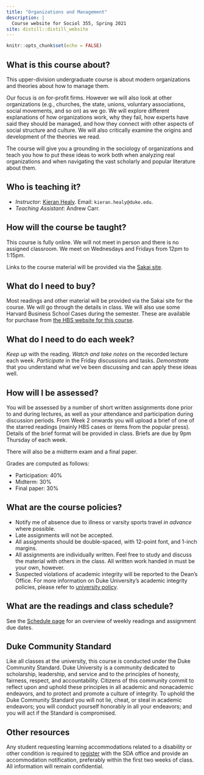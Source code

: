 ```yaml
---
title: "Organizations and Management"
description: |
  Course website for Sociol 355, Spring 2021
site: distill::distill_website
---
```


```r
knitr::opts_chunk$set(echo = FALSE)

```


## What is this course about?

This upper-division undergraduate course is about modern organizations and theories about how to manage them. 

Our focus is on for-profit firms. However we will also look at other organizations (e.g., churches, the state, unions, voluntary associations, social movements, and so on) as we go. We will explore different explanations of how organizations work, why they fail, how experts have said they should be managed, and how they connect with other aspects of social structure and culture. We will also critically examine the origins and development of the theories we read.

The course will give you a grounding in the sociology of organizations and teach you how to put these ideas to work both when analyzing real organizations and when navigating the vast scholarly and popular literature about them.

## Who is teaching it?

- _Instructor_: [Kieran Healy](https://kieranhealy.org). Email: `kieran.healy@duke.edu`. 
- _Teaching Assistant_: Andrew Carr.

## How will the course be taught?

This course is fully online. We will not meet in person and there is no assigned classroom. We meet on Wednesdays and Fridays from 12pm to 1:15pm.

Links to the course material will be provided via the [Sakai site](https://sakai.duke.edu/portal/directtool/a2eb6596-13e2-4578-a9ce-a822155e18e8/).

## What do I need to buy?

Most readings and other material will be provided via the Sakai site for the course. We will go through the details in class. We will also use some Harvard Business School Cases during the semester. These are available for purchase from [the HBS website for this course](https://hbsp.harvard.edu/import/788940).

## What do I need to do each week?

_Keep up_ with the reading. _Watch and take notes_ on the recorded lecture each week. _Participate_ in the Friday discussions and tasks. _Demonstrate_ that you understand what we've been discussing and can apply these ideas well.

## How will I be assessed?

You will be assessed by a number of short written assignments done prior to and during lectures, as well as your attendance and participation during discussion periods. From Week 2 onwards you will upload a brief of one of the starred readings (mainly HBS cases or items from the popular press). Details of the brief format will be provided in class. Briefs are due by 9pm Thursday of each week.

There will also be a midterm exam and a final paper. 

Grades are computed as follows: 

- Participation: 40%
- Midterm: 30%
- Final paper: 30%


## What are the course policies?

- Notify me of absence due to illness or varsity sports travel _in advance_ where possible.
- Late assignments will not be accepted. 
- All assignments should be double-spaced, with 12-point font, and 1-inch margins.
- All assignments are individually written. Feel free to study and discuss the material with others in the class. All written work handed in must be your own, however.
- Suspected violations of academic integrity will be reported to the Dean’s Office. For more information on Duke University’s academic integrity policies, please refer to [university policy](https://studentaffairs.duke.edu/conduct).

## What are the readings and class schedule?

See the [Schedule page]("schedule.html") for an overview of weekly readings and assignment due dates.

## Duke Community Standard

Like all classes at the university, this course is conducted under the Duke Community Standard. Duke University is a community dedicated to scholarship, leadership, and service and to the principles of honesty, fairness, respect, and accountability. Citizens of this community commit to reflect upon and uphold these principles in all academic and nonacademic endeavors, and to protect and promote a culture of integrity. To uphold the Duke Community Standard you will not lie, cheat, or steal in  academic endeavors; you will conduct yourself honorably in all your endeavors; and you will act if the Standard is compromised.

## Other resources

Any student requesting learning accommodations related to a disability or other condition is required to [register](https://trinity.duke.edu/undergraduate/academic-policies/academic-accommodations) with the SDA office and provide an accommodation notification, preferably within the first two weeks of class. All information will remain confidential.

